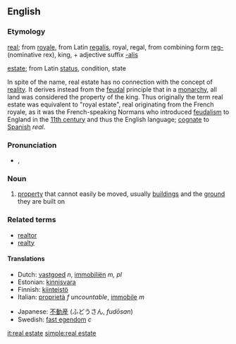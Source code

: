 {{wikipedia}}

==English==
===Etymology===
[[real]]; from {{F.}} [[royale]], from Latin [[regalis]], royal, regal, from combining form [[reg-]] (nominative rex), king, + adjective suffix [[-alis]] 

[[estate]]; from Latin [[status]], condition, state 

In spite of the name, real estate has no connection with the concept of [[reality]]. It derives instead from the [[feudal]] principle that in a [[monarchy]], all land was considered the property of the king. Thus originally the term real estate was equivalent to "royal estate", real originating from the French royale, as it was the French-speaking Normans who introduced [[feudalism]] to England in the [[11th century]] and thus the English language; [[cognate]] to [[Spanish]] ''real''.

===Pronunciation===
*{{AHD|/rēl' əstāt"/}}, {{IPA|/ˈriːl əˌsteɪt/}}

===Noun===
{{en-noun|-}}

# [[property]] that cannot easily be moved, usually [[building]]s and the [[ground]] they are built on

===Related terms===
*[[realtor]]
*[[realty]]

====Translations====
{{trans-top|property that cannot easily be moved}}
* Dutch: [[vastgoed]] ''n'', [[immobiliën]] ''m, pl''
* Estonian: [[kinnisvara]]
* Finnish: [[kiinteistö]]
* Italian: [[proprietà]] ''f uncountable'', [[immobile]] ''m''
{{trans-mid}}
* Japanese: [[不動産]] (ふどうさん, ''fudōsan'')
* Swedish: [[fast egendom]] ''c''
{{trans-bottom}}

[[it:real estate]]
[[simple:real estate]]